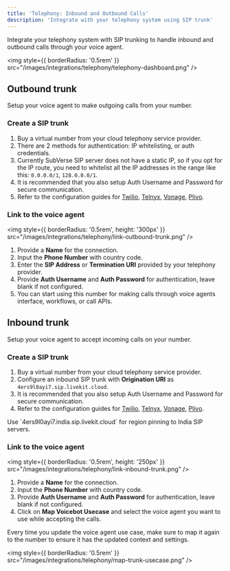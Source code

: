 ```yaml
---
title: 'Telephony: Inbound and Outbound Calls'
description: 'Integrate with your telephony system using SIP trunk'
---
```



Integrate your telephony system with SIP trunking to handle inbound and outbound calls through your voice agent.

<img
  style={{ borderRadius: '0.5rem' }}
  src="/images/integrations/telephony/telephony-dashboard.png"
/>

## Outbound trunk
Setup your voice agent to make outgoing calls from your number.
### Create a SIP trunk
1. Buy a virtual number from your cloud telephony service provider.
2. There are 2 methods for authentication: IP whitelisting, or auth credentials.
3. Currently SubVerse SIP server does not have a static IP, so if you opt for the IP route, you need to whitelist all the IP addresses in the range like this: `0.0.0.0/1`, `128.0.0.0/1`.
4. It is recommended that you also setup Auth Username and Password for secure communication.
5. Refer to the configuration guides for [Twilio](https://www.twilio.com/en-us/blog/elastic-sip-trunking-step-by-step-setup), [Telnyx](https://support.telnyx.com/en/articles/8096455-how-to-configure-a-sip-trunk#h_78916f5af1), [Vonage](https://developer.vonage.com/en/sip/sip-dashboard#outbound-calling), [Plivo](https://www.plivo.com/docs/sip-trunking#outbound-trunks-termination).

### Link to the voice agent

<img
  style={{ borderRadius: '0.5rem', height: '300px' }}
  src="/images/integrations/telephony/link-outbound-trunk.png"
/>

1. Provide a **Name** for the connection.
2. Input the **Phone Number** with country code.
3. Enter the **SIP Address** or **Termination URI** provided by your telephony provider.
4. Provide **Auth Username** and **Auth Password** for authentication, leave blank if not configured.
5. You can start using this number for making calls through voice agents interface, workflows, or call APIs.

## Inbound trunk
Setup your voice agent to accept incoming calls on your number.
### Create a SIP trunk
1. Buy a virtual number from your cloud telephony service provider.
2. Configure an inbound SIP trunk with **Origination URI** as `4ers9l0ayi7.sip.livekit.cloud`.
3. It is recommended that you also setup Auth Username and Password for secure communication.
4. Refer to the configuration guides for [Twilio](https://www.twilio.com/en-us/blog/elastic-sip-trunking-step-by-step-setup), [Telnyx](https://support.telnyx.com/en/articles/8096455-how-to-configure-a-sip-trunk#h_78916f5af1), [Vonage](https://developer.vonage.com/en/sip/sip-dashboard#inbound-calling), [Plivo](https://www.plivo.com/docs/sip-trunking#inbound-trunks-origination).

<Tip>
  Use `4ers9l0ayi7.india.sip.livekit.cloud` for region pinning to India SIP servers.
</Tip>

### Link to the voice agent

<img
  style={{ borderRadius: '0.5rem', height: '250px' }}
  src="/images/integrations/telephony/link-inbound-trunk.png"
/>

1. Provide a **Name** for the connection.
2. Input the **Phone Number** with country code.
3. Provide **Auth Username** and **Auth Password** for authentication, leave blank if not configured.
4. Click on **Map Voicebot Usecase** and select the voice agent you want to use while accepting the calls.

<Tip>
  Every time you update the voice agent use case, make sure to map it again to the number to ensure it has the updated context and settings.
</Tip>

<img
  style={{ borderRadius: '0.5rem' }}
  src="/images/integrations/telephony/map-trunk-usecase.png"
/>
